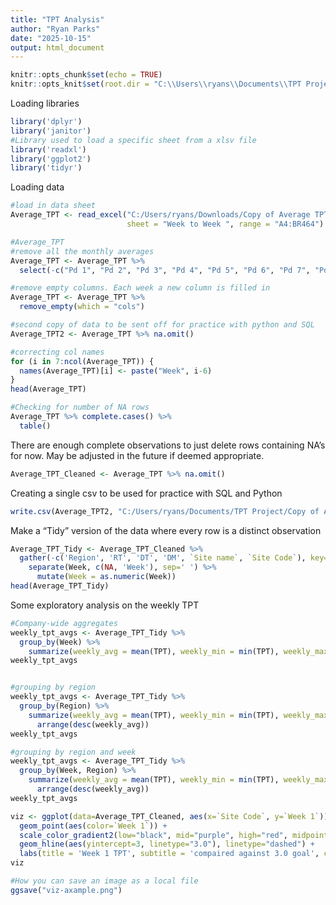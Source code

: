 ---
title: "TPT Analysis"
author: "Ryan Parks"
date: "2025-10-15"
output: html_document
---

```{r setup, include=FALSE}
knitr::opts_chunk$set(echo = TRUE)
knitr::opts_knit$set(root.dir = "C:\\Users\\ryans\\Documents\\TPT Project")
```

Loading libraries
```{r, echo=FALSE}
library('dplyr')
library('janitor')
#Library used to load a specific sheet from a xlsv file
library('readxl')
library('ggplot2')
library('tidyr')
```

Loading data
```{r}
#load in data sheet
Average_TPT <- read_excel("C:/Users/ryans/Downloads/Copy of Average TPT Report October 13 2025 (002).xlsx",
                          sheet = "Week to Week ", range = "A4:BR464")
```


```{r}
#Average_TPT
#remove all the monthly averages
Average_TPT <- Average_TPT %>%
  select(-c("Pd 1", "Pd 2", "Pd 3", "Pd 4", "Pd 5", "Pd 6", "Pd 7", "Pd 8", "Pd 9", "Pd 10", "Pd 11", "Pd 12"))

#remove empty columns. Each week a new column is filled in
Average_TPT <- Average_TPT %>%
  remove_empty(which = "cols")

#second copy of data to be sent off for practice with python and SQL
Average_TPT2 <- Average_TPT %>% na.omit()

#correcting col names
for (i in 7:ncol(Average_TPT)) {
  names(Average_TPT)[i] <- paste("Week", i-6)
}
head(Average_TPT)

#Checking for number of NA rows
Average_TPT %>% complete.cases() %>%
  table()
```

There are enough complete observations to just delete rows containing NA's for now. 
May be adjusted in the future if deemed appropriate.

```{r}
Average_TPT_Cleaned <- Average_TPT %>% na.omit()
```

Creating a single csv to be used for practice with SQL and Python
```{r, eval=FALSE}
write.csv(Average_TPT2, "C:/Users/ryans/Documents/TPT Project/Copy of Average TPT.csv")
```

Make a "Tidy" version of the data where every row is a distinct observation
```{r}
Average_TPT_Tidy <- Average_TPT_Cleaned %>%
  gather(-c('Region', 'RT', 'DT', 'DM', `Site name`, `Site Code`), key='Week', value='TPT') %>%
    separate(Week, c(NA, 'Week'), sep=' ') %>%
      mutate(Week = as.numeric(Week))
head(Average_TPT_Tidy)
```

Some exploratory analysis on the weekly TPT
```{r}
#Company-wide aggregates
weekly_tpt_avgs <- Average_TPT_Tidy %>%
  group_by(Week) %>%
    summarize(weekly_avg = mean(TPT), weekly_min = min(TPT), weekly_max = max(TPT))
weekly_tpt_avgs


#grouping by region
weekly_tpt_avgs <- Average_TPT_Tidy %>%
  group_by(Region) %>%
    summarize(weekly_avg = mean(TPT), weekly_min = min(TPT), weekly_max = max(TPT)) %>%
      arrange(desc(weekly_avg))
weekly_tpt_avgs

#grouping by region and week
weekly_tpt_avgs <- Average_TPT_Tidy %>%
  group_by(Week, Region) %>%
    summarize(weekly_avg = mean(TPT), weekly_min = min(TPT), weekly_max = max(TPT)) %>%
      arrange(desc(weekly_avg))
weekly_tpt_avgs
```


```{r}
viz <- ggplot(data=Average_TPT_Cleaned, aes(x=`Site Code`, y=`Week 1`)) +
  geom_point(aes(color=`Week 1`)) +
  scale_color_gradient2(low="black", mid="purple", high="red", midpoint=3) +
  geom_hline(aes(yintercept=3, linetype="3.0"), linetype="dashed") +
  labs(title = 'Week 1 TPT', subtitle = 'compaired against 3.0 goal', color = 'TPT', linetype="Goal TPT")
viz
```


```{r, include=FALSE, eval=FALSE}
#How you can save an image as a local file
ggsave("viz-axample.png")
```

